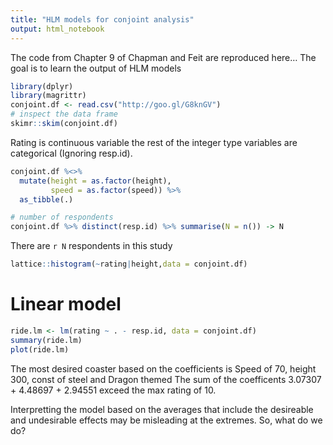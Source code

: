 ```yaml
---
title: "HLM models for conjoint analysis"
output: html_notebook
---
```

The code from Chapter 9 of Chapman and Feit are reproduced here... The goal is to learn the output of HLM models

```r
library(dplyr)
library(magrittr)
conjoint.df <- read.csv("http://goo.gl/G8knGV")
# inspect the data frame
skimr::skim(conjoint.df)

```

Rating is continuous variable the rest of the integer type variables are categorical (Ignoring resp.id).

```r
conjoint.df %<>% 
  mutate(height = as.factor(height),
         speed = as.factor(speed)) %>% 
  as_tibble(.)

# number of respondents
conjoint.df %>% distinct(resp.id) %>% summarise(N = n()) -> N
```

There are `r N` respondents in this study

```r
lattice::histogram(~rating|height,data = conjoint.df)
```

# Linear model

```r
ride.lm <- lm(rating ~ . - resp.id, data = conjoint.df)
summary(ride.lm)
plot(ride.lm)
```

The most desired coaster based on the coefficients is Speed of 70, height 300, const of steel and Dragon themed
The sum of the coefficents 3.07307 + 4.48697 +  2.94551 exceed the max rating of 10. 

Interpretting the model based on the averages that include the desireable and undesirable effects may be misleading at the extremes. So, what do we do?
